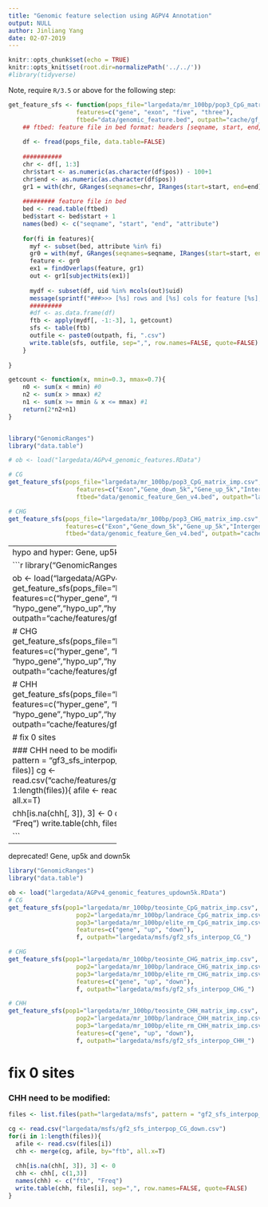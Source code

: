 ```yaml
---
title: "Genomic feature selection using AGPV4 Annotation"
output: NULL
author: Jinliang Yang
date: 02-07-2019
---
```



```r
knitr::opts_chunk$set(echo = TRUE) 
knitr::opts_knit$set(root.dir=normalizePath('../../')) 
#library(tidyverse)
```


Note, require `R/3.5` or above for the following step:

```r

get_feature_sfs <- function(pops_file="largedata/mr_100bp/pop3_CpG_matrix_imp.csv",
                   features=c("gene", "exon", "five", "three"),
                   ftbed="data/genomic_feature.bed", outpath="cache/gf_sfs_interpop_"){
    ## ftbed: feature file in bed format: headers [seqname, start, end, attribute]
    
    df <- fread(pops_file, data.table=FALSE)
    
    ###########
    chr <- df[, 1:3]
    chr$start <- as.numeric(as.character(df$pos)) - 100+1
    chr$end <- as.numeric(as.character(df$pos))
    gr1 = with(chr, GRanges(seqnames=chr, IRanges(start=start, end=end), strand="+", uid=uid))
    
    ######### feature file in bed
    bed <- read.table(ftbed)
    bed$start <- bed$start + 1
    names(bed) <- c("seqname", "start", "end", "attribute")
    
    for(fi in features){
      myf <- subset(bed, attribute %in% fi)
      gr0 = with(myf, GRanges(seqnames=seqname, IRanges(start=start, end=end), strand="+", geneid=attribute ))
      feature <- gr0
      ex1 = findOverlaps(feature, gr1)
      out <- gr1[subjectHits(ex1)]
    
      mydf <- subset(df, uid %in% mcols(out)$uid)
      message(sprintf("###>>> [%s] rows and [%s] cols for feature [%s], sfs...", nrow(mydf), ncol(mydf), fi))
      #########
      #df <- as.data.frame(df)
      ftb <- apply(mydf[, -1:-3], 1, getcount)
      sfs <- table(ftb)
      outfile <- paste0(outpath, fi, ".csv")
      write.table(sfs, outfile, sep=",", row.names=FALSE, quote=FALSE)
    }
    
}

getcount <- function(x, mmin=0.3, mmax=0.7){
    n0 <- sum(x < mmin) #0
    n2 <- sum(x > mmax) #2
    n1 <- sum(x >= mmin & x <= mmax) #1
    return(2*n2+n1)
}


library("GenomicRanges")
library("data.table")

# ob <- load("largedata/AGPv4_genomic_features.RData")

# CG
get_feature_sfs(pops_file="largedata/mr_100bp/pop3_CpG_matrix_imp.csv",
                   features=c("Exon","Gene_down_5k","Gene_up_5k","Intergenic","Intron","TE"),
                   ftbed="data/genomic_feature_Gen_v4.bed", outpath="largedata/revise_features/gf_sfs_pop3_CG_")

# CHG  
get_feature_sfs(pops_file="largedata/mr_100bp/pop3_CHG_matrix_imp.csv",
                features=c("Exon","Gene_down_5k","Gene_up_5k","Intergenic","Intron","TE"),
                ftbed="data/genomic_feature_Gen_v4.bed", outpath="cache/features/gf_sfs_pop3_CG_")

```



------------------------------
hypo and hyper: Gene, up5k and down5k

```r
library("GenomicRanges")
library("data.table")

ob <- load("largedata/AGPv4_gf_hyper_hypo_updown5k.RData")
# CG
get_feature_sfs(pops_file="largedata/mr_100bp/pop3_CpG_matrix_imp.csv",
                   features=c("hyper_gene", "hyper_up", "hyper_down", "hypo_gene","hypo_up","hypo_down"),
                   f, outpath="cache/features/gf3_sfs_interpop_CG_")

# CHG  
get_feature_sfs(pops_file="largedata/mr_100bp/pop3_CHG_matrix_imp.csv",
                   features=c("hyper_gene", "hyper_up", "hyper_down", "hypo_gene","hypo_up","hypo_down"),
                   f, outpath="cache/features/gf3_sfs_interpop_CHG_")

# CHH 
get_feature_sfs(pops_file="largedata/mr_100bp/pop3_CHH_matrix_imp.csv",
                   features=c("hyper_gene", "hyper_up", "hyper_down", "hypo_gene","hypo_up","hypo_down"),
                   f, outpath="cache/features/gf3_sfs_interpop_CHH_")
```

# fix 0 sites


### CHH need to be modified:
```r
files <- list.files(path="cache/features/", pattern = "gf3_sfs_interpop_CHH", full.names = T)
files <- files[grep(".csv", files)]
cg <- read.csv("cache/features/gf3_sfs_interpop_CG_hypo_down.csv")
for(i in 1:length(files)){
  afile <- read.csv(files[i])
  chh <- merge(cg, afile, by="ftb", all.x=T)
  
  chh[is.na(chh[, 3]), 3] <- 0
  chh <- chh[, c(1,3)]
  names(chh) <- c("ftb", "Freq")
  write.table(chh, files[i], sep=",", row.names=FALSE, quote=FALSE)
}

```








------------------------------
deprecated!
Gene, up5k and down5k

```r
library("GenomicRanges")
library("data.table")

ob <- load("largedata/AGPv4_genomic_features_updown5k.RData")
# CG
get_feature_sfs(pop1="largedata/mr_100bp/teosinte_CpG_matrix_imp.csv", 
                   pop2="largedata/mr_100bp/landrace_CpG_matrix_imp.csv",
                   pop3="largedata/mr_100bp/elite_rm_CpG_matrix_imp.csv",
                   features=c("gene", "up", "down"),
                   f, outpath="largedata/msfs/gf2_sfs_interpop_CG_")

# CHG  
get_feature_sfs(pop1="largedata/mr_100bp/teosinte_CHG_matrix_imp.csv", 
                   pop2="largedata/mr_100bp/landrace_CHG_matrix_imp.csv",
                   pop3="largedata/mr_100bp/elite_rm_CHG_matrix_imp.csv",
                   features=c("gene", "up", "down"),
                   f, outpath="largedata/msfs/gf2_sfs_interpop_CHG_")

# CHH 
get_feature_sfs(pop1="largedata/mr_100bp/teosinte_CHH_matrix_imp.csv", 
                   pop2="largedata/mr_100bp/landrace_CHH_matrix_imp.csv",
                   pop3="largedata/mr_100bp/elite_rm_CHH_matrix_imp.csv",
                   features=c("gene", "up", "down"),
                   f, outpath="largedata/msfs/gf2_sfs_interpop_CHH_")
```

# fix 0 sites


### CHH need to be modified:
```r
files <- list.files(path="largedata/msfs", pattern = "gf2_sfs_interpop_CHH", full.names = T)

cg <- read.csv("largedata/msfs/gf2_sfs_interpop_CG_down.csv")
for(i in 1:length(files)){
  afile <- read.csv(files[i])
  chh <- merge(cg, afile, by="ftb", all.x=T)
  
  chh[is.na(chh[, 3]), 3] <- 0
  chh <- chh[, c(1,3)]
  names(chh) <- c("ftb", "Freq")
  write.table(chh, files[i], sep=",", row.names=FALSE, quote=FALSE)
}

```